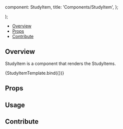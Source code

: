 

  component: StudyItem,
  title: 'Components/StudyItem',
};

<Meta title="Components/StudyItem" component={StudyItem} />

  <div className="w-96">
    <StudyItem {...args} />
  </div>
);

<Heading title="StudyItem" componentRelativePath="StudyItem/StudyItem.jsx" />

- [Overview](#overview)
- [Props](#props)
- [Contribute](#contribute)

## Overview

StudyItem is a component that renders the StudyItems.

<Canvas>
  <Story
    name="Overview"
    args={{
      date: '16-Jan-1960',
      description: 'WB PET/CT',
      numInstances: 934,
      modalities: 'CTPT',
      isActive: false,
    }}
  >
    {StudyItemTemplate.bind({})}
  </Story>
</Canvas>

## Props

<ArgsTable of={StudyItem} />

## Usage

## Contribute

<Footer componentRelativePath="StudyItem/__stories__/studyItem.stories.mdx" />
